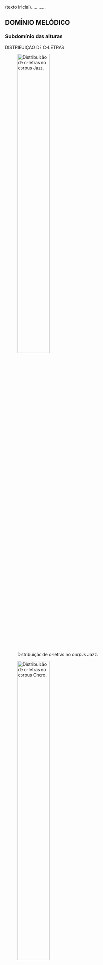 (texto inicial)............

## DOMÍNIO MELÓDICO

### Subdomínio das alturas

DISTRIBUIÇÃO DE C-LETRAS

![Distribuição de c-letras no *corpus* Jazz.](../figs/grafico-01a.png){width=50% #fig-graf01a}

![Distribuição de c-letras no *corpus* Choro.](../figs/grafico-01b.png){width=50% #fig-graf01b}

![Distribuição de c-letras no *corpus* Samba.](../figs/grafico-01c.png){width=50% #fig-graf01c}

![Distribuição de c-letras no *corpus* Tom Jobim.](../figs/grafico-01d.png){width=50% #fig-graf01d}

![Distribuição de c-letras no *corpus* Ivan Lins.](../figs/grafico-01e.png){width=50% #fig-graf01e}

![Distribuição de c-letras no *corpus* Chico Buarque.](../figs/grafico-01f.png){width=50% #fig-graf01f}

![Distribuição de c-letras no *corpus* Edu Lobo.](../figs/grafico-01g.png){width=50% #fig-graf01g}

![Distribuição de c-letras no *corpus* Caetano Veloso.](../figs/grafico-01h.png){width=50% #fig-graf01h}

![Distribuição de c-letras no *corpus* Djavan.](../figs/grafico-01i.png){width=50% #fig-graf01i}

![Distribuição de c-letras no *corpus* João Bosco.](../figs/grafico-01j.png){width=50% #fig-graf01j}

![Distribuição de c-letras no *corpus* Milton Nascimento.](../figs/grafico-01k.png){width=50% #fig-graf01k}

![Distribuição de c-letras no *corpus* Gilberto Gil.](../figs/grafico-01l.png){width=50% #fig-graf01l}

![Distribuição de c-letras no *corpus* Rita Lee.](../figs/grafico-01m.png){width=50% #fig-graf01m}

![Distribuição de c-letra no conjunto MPB (compositores 1 a 10).](../figs/grafico-01n.png){width=50% #fig-graf01n}

![Comparação das distribuições das c-letras nos *corpora* dos grupo de controle (acima), dos compositores (centro) e do conjunto MPB (abaixo).](../figs/grafico-01.png){width=100% #fig-graf01}

---

DISTRIBUIÇÃO DE CARDINALIDADES DE C/R PALAVRAS

![Distribuição de cardinalidades de c/r palavras no *corpus* Jazz.](../figs/grafico-02a.png){width=50% #fig-graf02a}

![Distribuição de cardinalidades de c/r palavras no *corpus* Choro.](../figs/grafico-02b.png){width=50% #fig-graf02b}

![Distribuição de cardinalidades de c/r palavras no *corpus* Samba.](../figs/grafico-02c.png){width=50% #fig-graf02c}

![Distribuição de cardinalidades de c/r palavras no *corpus* Jobim.](../figs/grafico-02d.png){width=50% #fig-graf02d}

![Distribuição de cardinalidades de c/r palavras no *corpus* Lins.](../figs/grafico-02e.png){width=50% #fig-graf02e}

![Distribuição de cardinalidades de c/r palavras no *corpus* Chico.](../figs/grafico-02f.png){width=50% #fig-graf02f}

![Distribuição de cardinalidades de c/r palavras no *corpus* Edu.](../figs/grafico-02g.png){width=50% #fig-graf02g}

![Distribuição de cardinalidades de c/r palavras no *corpus* Caetano.](../figs/grafico-02h.png){width=50% #fig-graf02h}

![Distribuição de cardinalidades de c/r palavras no *corpus* Djavan.](../figs/grafico-02i.png){width=50% #fig-graf02i}

![Distribuição de cardinalidades de c/r palavras no *corpus* Bosco.](../figs/grafico-02j.png){width=50% #fig-graf02j}

![Distribuição de cardinalidades de c/r palavras no *corpus* Milton.](../figs/grafico-02k.png){width=50% #fig-graf02k}

![Distribuição de cardinalidades de c/r palavras no *corpus* Gil.](../figs/grafico-02l.png){width=50% #fig-graf02l}

![Distribuição de cardinalidades de c/r palavras no *corpus* Rita.](../figs/grafico-02m.png){width=50% #fig-graf02m}

![Distribuição  de cardinalidades de c/r palavras no conjunto MPB (compositores 1 a 10).](../figs/grafico-02n.png){width=50% #fig-graf02n}

![Comparação das distribuições das cardinalidades de c/r palavras nos *corpora* dos grupo de controle (acima), dos compositores (centro) e do conjunto MPB (abaixo).](../figs/grafico-02.png){width=100% #fig-graf02}


### Subdomínio do ritmo

DISTRIBUIÇÃO DE R-LETRAS

![Distribuição de r-letras no *corpus* Jazz.](../figs/grafico-03a.png){width=50% #fig-graf03a}

![Distribuição de r-letras no *corpus* Choro.](../figs/grafico-03b.png){width=50% #fig-graf03b}

![Distribuição de r-letras no *corpus* Samba.](../figs/grafico-03c.png){width=50% #fig-graf03c}

![Distribuição de r-letras no *corpus* Jobim.](../figs/grafico-03d.png){width=50% #fig-graf03d}

![Distribuição de r-letras no *corpus* Lins.](../figs/grafico-03e.png){width=50% #fig-graf03e}

![Distribuição de r-letras no *corpus* Chico.](../figs/grafico-03f.png){width=50% #fig-graf03f}

![Distribuição de r-letras no *corpus* Edu.](../figs/grafico-03g.png){width=50% #fig-graf03g}

![Distribuição de r-letras no *corpus* Caetano.](../figs/grafico-03h.png){width=50% #fig-graf03h}

![Distribuição de r-letras no *corpus* Djavan.](../figs/grafico-03i.png){width=50% #fig-graf03i}

![Distribuição de r-letras no *corpus* Bosco.](../figs/grafico-03j.png){width=50% #fig-graf03j}

![Distribuição de r-letras no *corpus* Milton.](../figs/grafico-03k.png){width=50% #fig-graf03k}

![Distribuição de r-letras no *corpus* Gil.](../figs/grafico-03l.png){width=50% #fig-graf03l}

![Distribuição de r-letras no *corpus* Rita.](../figs/grafico-03m.png){width=50% #fig-graf03m}

![Distribuição de r-letras no conjunto MPB (compositores 1 a 10).](../figs/grafico-03n.png){width=50% #fig-graf03n}

![Comparação das distribuições de r-letras nos *corpora* dos grupo de controle (acima), dos compositores (centro) e do conjunto MPB (abaixo).](../figs/grafico-03.png){width=100% #fig-graf03}

PERFIL MÉTRICO

![Perfil métrico do *corpus* Jazz.](../figs/grafico-04a.png){width=50% #fig-graf04a}

![Perfil métrico do *corpus* Choro.](../figs/grafico-04b.png){width=50% #fig-graf04b}

![Perfil métrico do *corpus* Samba.](../figs/grafico-04c.png){width=50% #fig-graf04c}

![Perfil métrico do *corpus* Jobim.](../figs/grafico-04d.png){width=50% #fig-graf04d}

![Perfil métrico do *corpus* Lins.](../figs/grafico-04e.png){width=50% #fig-graf04e}

![Perfil métrico do *corpus* Chico.](../figs/grafico-04f.png){width=50% #fig-graf04f}

![Perfil métrico do *corpus* Edu.](../figs/grafico-04g.png){width=50% #fig-graf04g}

![Perfil métrico do *corpus* Caetano.](../figs/grafico-04h.png){width=50% #fig-graf04h}

![Perfil métrico do *corpus* Djavan.](../figs/grafico-04i.png){width=50% #fig-graf04i}

![Perfil métrico do *corpus* Bosco.](../figs/grafico-04j.png){width=50% #fig-graf04j}

![Perfil métrico do *corpus* Milton.](../figs/grafico-04k.png){width=50% #fig-graf04k}

![Perfil métrico do *corpus* Gil.](../figs/grafico-04l.png){width=50% #fig-graf04l}

![Perfil métrico do *corpus* Rita.](../figs/grafico-04m.png){width=50% #fig-graf04m}

![Perfil métrico do conjunto MPB (compositores 1 a 10).](../figs/grafico-04n.png){width=50% #fig-graf04n}

![Comparação dos perfis métricos dos *corpora* dos grupo de controle (acima), dos compositores (centro) e do conjunto MPB (abaixo).](../figs/grafico-04.png){width=100% #fig-graf04}


### Subdomínio das notas-funções

TEIAS GLOBAIS DE NOTAS-FUNÇÕES

![Teia global de notas-funções (valores médios) do *corpus* Jazz.](../figs/grafico-05a.png){width=50% #fig-graf05a}

![Teia global de notas-funções (valores médios) do *corpus* Choro.](../figs/grafico-05b.png){width=50% #fig-graf05b}

![Teia global de notas-funções (valores médios) do *corpus* Samba.](../figs/grafico-05c.png){width=50% #fig-graf05c}

![Teia global de notas-funções (valores médios) do *corpus* Jobim.](../figs/grafico-05d.png){width=50% #fig-graf05d}

![Teia global de notas-funções (valores médios) do *corpus* Lins.](../figs/grafico-05e.png){width=50% #fig-graf05e}

![Teia global de notas-funções (valores médios) do *corpus* Chico.](../figs/grafico-05f.png){width=50% #fig-graf05f}

![Teia global de notas-funções (valores médios) do *corpus* Edu.](../figs/grafico-05g.png){width=50% #fig-graf05g}

![Teia global de notas-funções (valores médios) do *corpus* Caetano.](../figs/grafico-05h.png){width=50% #fig-graf05h}

![Teia global de notas-funções (valores médios) do *corpus* Djavan.](../figs/grafico-05i.png){width=50% #fig-graf05i}

![Teia global de notas-funções (valores médios) do *corpus* Bosco.](../figs/grafico-05j.png){width=50% #fig-graf05j}

![Teia global de notas-funções (valores médios) do *corpus* Milton.](../figs/grafico-05k.png){width=50% #fig-graf05k}

![Teia global de notas-funções (valores médios) do *corpus* Gil.](../figs/grafico-05l.png){width=50% #fig-graf05l}

![Teia global de notas-funções (valores médios) do *corpus* Rita.](../figs/grafico-05m.png){width=50% #fig-graf05m}

![Teia global de notas-funções (valores médios) do conjunto MPB (compositores 1 a 10).](../figs/grafico-05n.png){width=50% #fig-graf05n}

![Comparação das teias globais de notas-funções (valores médios) dos *corpora* dos grupo de controle (acima), dos compositores (centro) e do conjunto MPB (abaixo).](../figs/grafico-05.png){width=100% #fig-graf05}

------------

## DOMÍNIO HARMÔNICO

DISTRIBUIÇÃO DE TONALIDADES

![Distribuição de tonalidades principais no *corpus* Jazz.](../figs/grafico-06a.png){width=50% #fig-graf06a}

![Distribuição de tonalidades principais no *corpus* Choro.](../figs/grafico-06b.png){width=50% #fig-graf06b}

![Distribuição de tonalidades principais no *corpus* Samba.](../figs/grafico-06c.png){width=50% #fig-graf06c}

![Distribuição de tonalidades principais no *corpus* Jobim.](../figs/grafico-06d.png){width=50% #fig-graf06d}

![Distribuição de tonalidades principais no *corpus* Lins.](../figs/grafico-06e.png){width=50% #fig-graf06e}

![Distribuição de tonalidades principais no *corpus* Chico.](../figs/grafico-06f.png){width=50% #fig-graf06f}

![Distribuição de tonalidades principais no *corpus* Edu.](../figs/grafico-06g.png){width=50% #fig-graf06g}

![Distribuição de tonalidades principais no *corpus* Caetano.](../figs/grafico-06h.png){width=50% #fig-graf06h}

![Distribuição de tonalidades principais no *corpus* Djavan.](../figs/grafico-06i.png){width=50% #fig-graf06i}

![Distribuição de tonalidades principais no *corpus* Bosco.](../figs/grafico-06j.png){width=50% #fig-graf06j}

![Distribuição de tonalidades principais no *corpus* Milton.](../figs/grafico-06k.png){width=50% #fig-graf06k}

![Distribuição de tonalidades principais no *corpus* Gil.](../figs/grafico-06l.png){width=50% #fig-graf06l}

![Distribuição de tonalidades principais no *corpus* Rita.](../figs/grafico-06m.png){width=50% #fig-graf06m}

![Distribuição de tonalidades principais no conjunto MPB (compositores 1 a 10).](../figs/grafico-06n.png){width=50% #fig-graf06n}

![Comparação das distribuições de tonalidades principais nos *corpora* dos grupo de controle (acima), dos compositores (centro) e do conjunto MPB (abaixo).](../figs/grafico-06.png){width=100% #fig-graf06}


DISTRIBUIÇÃO DE RELAÇÕES BINÁRIAS TONAIS

![Distribuição de RBTs no *corpus* Jazz.](../figs/grafico-07a.png){width=50% #fig-graf07a}

![Distribuição de RBTs no *corpus* Choro.](../figs/grafico-07b.png){width=50% #fig-graf07b}

![Distribuição de RBTs no *corpus* Samba.](../figs/grafico-07c.png){width=50% #fig-graf07c}

![Distribuição de RBTs no *corpus* Jobim.](../figs/grafico-07d.png){width=50% #fig-graf07d}

![Distribuição de RBTs no *corpus* Lins.](../figs/grafico-07e.png){width=50% #fig-graf07e}

![Distribuição de RBTs no *corpus* Chico.](../figs/grafico-07f.png){width=50% #fig-graf07f}

![Distribuição de RBTs no *corpus* Edu.](../figs/grafico-07g.png){width=50% #fig-graf07g}

![Distribuição de RBTs no *corpus* Caetano.](../figs/grafico-07h.png){width=50% #fig-graf07h}

![Distribuição de RBTs no *corpus* Djavan.](../figs/grafico-07i.png){width=50% #fig-graf07i}

![Distribuição de RBTs no *corpus* Bosco.](../figs/grafico-07j.png){width=50% #fig-graf07j}

![Distribuição de RBTs no *corpus* Milton.](../figs/grafico-07k.png){width=50% #fig-graf07k}

![Distribuição de RBTs no *corpus* Gil.](../figs/grafico-07l.png){width=50% #fig-graf07l}

![Distribuição de RBTs no *corpus* Rita.](../figs/grafico-07m.png){width=50% #fig-graf07m}

![Distribuição de RBTs no conjunto MPB (compositores 1 a 10).](../figs/grafico-07n.png){width=50% #fig-graf07n}

![Comparação das distribuições de RBTs nos *corpora* dos grupo de controle (acima), dos compositores (centro) e do conjunto MPB (abaixo).](../figs/grafico-07.png){width=100% #fig-graf07}

DISTRIBUIÇÃO DE ACORDES ESPECÍFICOS

![Distribuição de acordes específicos (considerando os 40 mais recorrentes) no *corpus* Jazz.](../figs/grafico-08a.png){width=50% #fig-graf08a}

![Distribuição de acordes específicos (considerando os 40 mais recorrentes) no *corpus* Choro.](../figs/grafico-08b.png){width=50% #fig-graf08b}

![Distribuição de acordes específicos (considerando os 40 mais recorrentes) no *corpus* Samba.](../figs/grafico-08c.png){width=50% #fig-graf08c}

![Distribuição de acordes específicos (considerando os 40 mais recorrentes) no *corpus* Jobim.](../figs/grafico-08d.png){width=50% #fig-graf08d}

![Distribuição de acordes específicos (considerando os 40 mais recorrentes) no *corpus* Lins.](../figs/grafico-08e.png){width=50% #fig-graf08e}

![Distribuição de acordes específicos (considerando os 40 mais recorrentes) no *corpus* Chico.](../figs/grafico-08f.png){width=50% #fig-graf08f}

![Distribuição de acordes específicos (considerando os 40 mais recorrentes) no *corpus* Edu.](../figs/grafico-08g.png){width=50% #fig-graf08g}

![Distribuição de acordes específicos (considerando os 40 mais recorrentes) no *corpus* Caetano.](../figs/grafico-08h.png){width=50% #fig-graf08h}

![Distribuição de acordes específicos (considerando os 40 mais recorrentes) no *corpus* Djavan.](../figs/grafico-08i.png){width=50% #fig-graf08i}

![Distribuição de acordes específicos (considerando os 40 mais recorrentes) no *corpus* Bosco.](../figs/grafico-08j.png){width=50% #fig-graf08j}

![Distribuição de acordes específicos (considerando os 40 mais recorrentes) no *corpus* Milton.](../figs/grafico-08k.png){width=50% #fig-graf08k}

![Distribuição de acordes específicos (considerando os 40 mais recorrentes) no *corpus* Gil.](../figs/grafico-08l.png){width=50% #fig-graf08l}

![Distribuição de acordes específicos (considerando os 40 mais recorrentes) no *corpus* Rita.](../figs/grafico-08m.png){width=50% #fig-graf08m}

![Distribuição de acordes específicos (considerando os 40 mais recorrentes) no conjunto MPB (compositores 1 a 10).](../figs/grafico-08n.png){width=50% #fig-graf08n}

![Comparação das distribuições de acordes específicos (considerando os 40 mais recorrentes) nos *corpora* dos grupo de controle (acima), dos compositores (centro) e do conjunto MPB (abaixo).](../figs/grafico-08.png){width=100% #fig-graf08}


DISTRIBUIÇÃO DE TIPOS ACORDAIS

![Distribuição de TAs (considerando os 40 mais recorrentes) no *corpus* Jazz.](../figs/grafico-09a.png){width=50% #fig-graf09a}

![Distribuição de TAs (considerando os 40 mais recorrentes) no *corpus* Choro.](../figs/grafico-09b.png){width=50% #fig-graf09b}

![Distribuição de TAs (considerando os 40 mais recorrentes) no *corpus* Samba.](../figs/grafico-09c.png){width=50% #fig-graf09c}

![Distribuição de TAs (considerando os 40 mais recorrentes) no *corpus* Jobim.](../figs/grafico-09d.png){width=50% #fig-graf09d}

![Distribuição de TAs (considerando os 40 mais recorrentes) no *corpus* Lins.](../figs/grafico-09e.png){width=50% #fig-graf09e}

![Distribuição de TAs (considerando os 40 mais recorrentes) no *corpus* Chico.](../figs/grafico-09f.png){width=50% #fig-graf09f}

![Distribuição de TAs (considerando os 40 mais recorrentes) no *corpus* Edu.](../figs/grafico-09g.png){width=50% #fig-graf09g}

![Distribuição de TAs (considerando os 40 mais recorrentes) no *corpus* Caetano.](../figs/grafico-09h.png){width=50% #fig-graf09h}

![Distribuição de TAs (considerando os 40 mais recorrentes) no *corpus* Djavan.](../figs/grafico-09i.png){width=50% #fig-graf09i}

![Distribuição de TAs (considerando os 40 mais recorrentes) no *corpus* Bosco.](../figs/grafico-09j.png){width=50% #fig-graf09j}

![Distribuição de TAs (considerando os 40 mais recorrentes) no *corpus* Milton.](../figs/grafico-09k.png){width=50% #fig-graf09k}

![Distribuição de TAs (considerando os 40 mais recorrentes) no *corpus* Gil.](../figs/grafico-09l.png){width=50% #fig-graf09l}

![Distribuição de TAs (considerando os 40 mais recorrentes) no *corpus* Rita.](../figs/grafico-09m.png){width=50% #fig-graf09m}

![Distribuição de TAs (considerando os 40 mais recorrentes) no conjunto MPB (compositores 1 a 10)..](../figs/grafico-09n.png){width=50% #fig-graf09n}

![Comparação das distribuições de TAs (considerando os 40 mais recorrentes) nos *corpora* dos grupo de controle (acima), dos compositores (centro) e do conjunto MPB (abaixo).](../figs/grafico-09.png){width=100% #fig-graf09}
